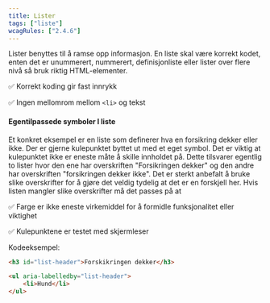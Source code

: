 ```yaml
---
title: Lister
tags: ["liste"]
wcagRules: ["2.4.6"]
---
```


Lister benyttes til å ramse opp informasjon. En liste skal være korrekt kodet, enten det er unummerert, nummerert, definisjonliste eller lister over flere nivå så bruk riktig HTML-elementer.

✅ Korrekt koding gir fast innrykk

✅ Ingen mellomrom mellom `<li>` og tekst

#### Egentilpassede symboler I liste

Et konkret eksempel er en liste som definerer hva en forsikring dekker eller ikke. Der er gjerne kulepunktet byttet ut med et eget symbol. Det er viktig at kulepunktet ikke er eneste måte å skille innholdet på. Dette tilsvarer egentlig to lister hvor den ene har overskriften "Forsikringen dekker" og den andre har overskriften "forsikringen dekker ikke". Det er sterkt anbefalt å bruke slike overskrifter for å gjøre det veldig tydelig at det er en forskjell her. Hvis listen mangler slike overskrifter må det passes på at

✅ Farge er ikke eneste virkemiddel for å formidle funksjonalitet eller viktighet

✅ Kulepunktene er testet med skjermleser

Kodeeksempel:

```HTML
<h3 id="list-header">Forskikringen dekker</h3>

<ul aria-labelledby="list-header">
    <li>Hund</li>
</ul>
```
